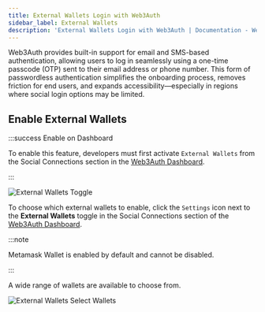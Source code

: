 ```yaml
---
title: External Wallets Login with Web3Auth
sidebar_label: External Wallets
description: 'External Wallets Login with Web3Auth | Documentation - Web3Auth'
---
```



Web3Auth provides built-in support for email and SMS-based authentication, allowing users to log in seamlessly using a one-time passcode (OTP) sent to their email address or phone number. This form of passwordless authentication simplifies the onboarding process, removes friction for end users, and expands accessibility—especially in regions where social login options may be limited.

## Enable External Wallets

:::success Enable on Dashboard

To enable this feature, developers must first activate `External Wallets` from the Social Connections section in the [Web3Auth Dashboard](https://dashboard.web3auth.io).

:::

<div style={{ display: 'flex', margin: '20px 0' }}>
  <img
    src={ExternalWalletsToggle}
    alt="External Wallets Toggle"
    style={{
      maxWidth: '600px',
      borderRadius: '8px',
      boxShadow: '0 2px 6px rgba(0, 0, 0, 0.1)',
    }}
  />
</div>

To choose which external wallets to enable, click the `Settings` icon next to the **External Wallets** toggle in the Social Connections section of the [Web3Auth Dashboard](https://dashboard.web3auth.io).

:::note

Metamask Wallet is enabled by default and cannot be disabled.

:::

A wide range of wallets are available to choose from.

<div style={{ display: 'flex', margin: '20px 0' }}>
  <img
    src={ExternalWalletsSelectWallets}
    style={{ alignSelf: 'center', maxWidth: '100%' }}
    alt="External Wallets Select Wallets"
  />
</div>
